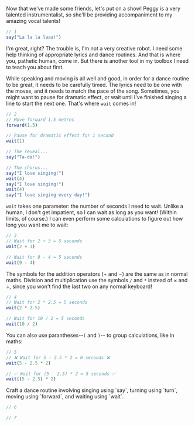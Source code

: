 


Now that we've made some friends, let's put on a show! Peggy is a very talented instrumentalist, so she'll be providing accompaniment to my amazing vocal talents!

```javascript
// 1
say("La la la laaa!")
```

I'm great, right? The trouble is, I'm not a very creative robot. I need some help thinking of appropriate lyrics and dance routines. And that is where you, pathetic human, come in. But there is another tool in my toolbox I need to teach you about first.

While speaking and moving is all well and good, in order for a dance routine to be great, it needs to be carefully timed. The lyrics need to be one with the moves, and it needs to match the pace of the song. Sometimes, you might want to pause for dramatic effect, or wait until I've finished singing a line to start the next one. That's where <DocLink symbol="wait">`wait`</DocLink> comes in!

```javascript
// 2
// Move forward 1.5 metres 
forward(1.5)

// Pause for dramatic effect for 1 second
wait(1)

// The reveal...
say("Ta-da!")

// The chorus...
say("I love singing!")
wait(4)
say("I love singing!")
wait(4)
say("I love singing every day!")
```

<DocLink symbol="wait">`wait`</DocLink> takes one <DocLink symbol="parameter">parameter</DocLink>:
the number of seconds I need to wait. Unlike a human, I don't get impatient, so
I can wait as long as you want! (Within limits, of course.) I can even perform some
calculations to figure out how long you want me to wait:

```javascript
// 3
// Wait for 2 + 3 = 5 seconds
wait(2 + 3)

// Wait for 9 - 4 = 5 seconds
wait(9 - 4)
```

The symbols for the addition <DocLink symbol="operator">operators</DocLink> ($+$ and $-$) are the same as in normal maths. Division and multiplication use the symbols `/` and `*` instead of $\times$ and $\div$, since you won't find the last two on any normal keyboard!

```javascript
// 4
// Wait for 2 * 2.5 = 5 seconds
wait(2 * 2.5)

// Wait for 10 / 2 = 5 seconds
wait(10 / 2)
```

You can also use <DocLink symbol="paranthesis">parantheses</DocLink>--`(` and `)`-- to group calculations, like in maths:

```javascript
// 5
// ❌ Wait for 5 - 2.5 * 2 = 0 seconds ❌
wait(5 - 2.5 * 2)

// ✅ Wait for (5 - 2.5) * 2 = 5 seconds ✅
wait((5 - 2.5) * 2)
```

<YourTurn>

<Goal>
    Craft a dance routine involving singing using `say`, turning using `turn`, moving using `forward`, and
    waiting using `wait`.
</Goal>

```javascript
// 6
```

<Challenge difficulty="easy">

</Challenge>

```javascript
// 7
```

</YourTurn>
